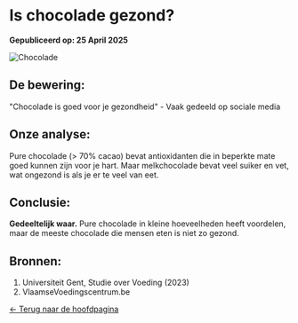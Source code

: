 # Is chocolade gezond?

**Gepubliceerd op: 25 April 2025**

![Chocolade](/images/chocolade.jpg)

## De bewering:
"Chocolade is goed voor je gezondheid" - Vaak gedeeld op sociale media

## Onze analyse:
Pure chocolade (> 70% cacao) bevat antioxidanten die in beperkte mate goed kunnen zijn voor je hart. Maar melkchocolade bevat veel suiker en vet, wat ongezond is als je er te veel van eet.

## Conclusie:
**Gedeeltelijk waar.** Pure chocolade in kleine hoeveelheden heeft voordelen, maar de meeste chocolade die mensen eten is niet zo gezond.

## Bronnen:
1. Universiteit Gent, Studie over Voeding (2023)
2. VlaamseVoedingscentrum.be

[← Terug naar de hoofdpagina](/)